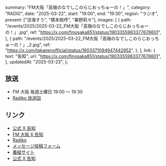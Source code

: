   summary: "FM大阪「高嶺のなでしこのらじおっちゅーの！」",
  category: "RADIO",
  date: "2025-03-22",
  start: "19:00",
  end: "19:30",
  region: "ラジオ",
  present: ["涼海すう", "橋本桃呼", "春野莉々"],
  images: [
    {
      path: "/events/2025/2025-03-22_FM大阪「高嶺のなでしこのらじおっちゅーの！」.jpg",
      ref: "https://x.com/fmosaka851/status/1903355983377678601",
    },
    {
      path: "/events/2025/2025-03-22_FM大阪「高嶺のなでしこのらじおっちゅーの！」_2.jpg",
      ref: "https://x.com/takanenofficial/status/1903371094947442952",
    },
  ],
  link: {
    text: "告知",
    url: "https://x.com/fmosaka851/status/1903355983377678601",
  },
  updatedAt: "2025-03-23",
};

## 放送

- FM 大阪 毎週土曜日 19:00 〜 19:30
- [Radiko 放送回](https://radiko.jp/share?sid=FMO&t=20250322190000)

## リンク

- [公式 X 告知](https://x.com/takanenofficial/status/1903371094947442952)
- [FM 大阪 X 告知](https://x.com/fmosaka851/status/1903355983377678601)
- [Radiko](https://radiko.jp/share?sid=FMO&t=20250322190000)
- [メッセージ投稿フォーム](https://fmosaka.futureartist.net/enquete/354047)
- [番組サイト](https://www.fmosaka.net/_ct/17722199)
- [公式 X 告知](https://x.com/takanenofficial/status/1836979149044600863)
